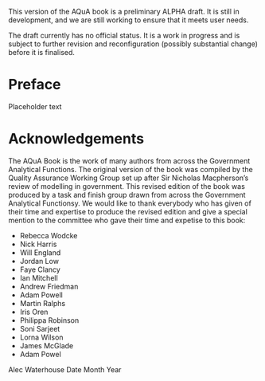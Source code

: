 ::: {.callout-important}
This version of the AQuA book is a preliminary ALPHA draft.  It is still in development, and we are still working to ensure that it meets user needs. 

The draft currently has no official status. It is a work in progress and is subject to further revision and reconfiguration (possibly substantial change) before it is finalised. 
:::

# Preface {.unnumbered}
Placeholder text

# Acknowledgements {.unnumbered}
The AQuA Book is the work of many authors from across the Government Analytical Functions. The original version of the book was compiled by the Quality Assurance Working Group set up after Sir Nicholas Macpherson's review of modelling in government. This revised edition of the book was produced by a task and finish group drawn from across the Government Analytical Functionsy. We would like to thank everybody who has given of their time and expertise to produce the revised edition and give a special mention to the committee who gave their time and expetise to this book:

* Rebecca Wodcke
* Nick Harris	
* Will England	
* Jordan Low	
* Faye Clancy	
* Ian Mitchell	
* Andrew Friedman	
* Adam Powell
* Martin Ralphs
* Iris Oren
* Philippa Robinson
* Soni Sarjeet
* Lorna Wilson
* James McGlade
* Adam Powel

Alec Waterhouse
Date Month Year
